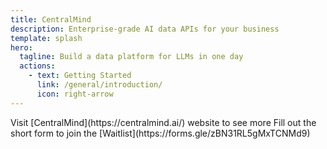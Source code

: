 ```yaml
---
title: CentralMind
description: Enterprise-grade AI data APIs for your business
template: splash
hero:
  tagline: Build a data platform for LLMs in one day
  actions:
    - text: Getting Started
      link: /general/introduction/
      icon: right-arrow
---
```



<CardGrid>
  <Card title="Visit the Website" icon="open-book">
    Visit [CentralMind](https://centralmind.ai/) website to see more
  </Card>
  <Card title="Join the waitlist" icon="add-document">
    Fill out the short form to join the [Waitlist](https://forms.gle/zBN31RL5gMxTCNMd9)
  </Card>
</CardGrid>
